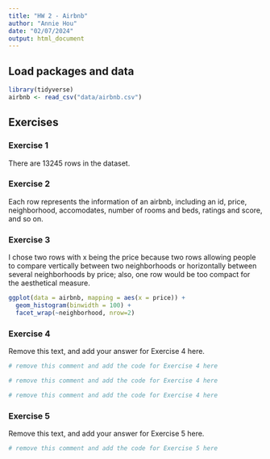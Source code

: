 ```yaml
---
title: "HW 2 - Airbnb"
author: "Annie Hou"
date: "02/07/2024"
output: html_document
---
```


## Load packages and data

```r
library(tidyverse)
airbnb <- read_csv("data/airbnb.csv")
```

## Exercises

### Exercise 1

There are 13245 rows in the dataset.

### Exercise 2

Each row represents the information of an airbnb, including an id, price, neighborhood, accomodates, number of rooms and beds, ratings and score, and so on.

### Exercise 3

I chose two rows with x being the price because two rows allowing people to compare vertically between two neighborhoods or horizontally between several neighborhoods by price; also, one row would be too compact for the aesthetical measure.

```r
ggplot(data = airbnb, mapping = aes(x = price)) +
  geom_histogram(binwidth = 100) +
  facet_wrap(~neighborhood, nrow=2)
```

### Exercise 4

Remove this text, and add your answer for Exercise 4 here.

```r
# remove this comment and add the code for Exercise 4 here
```

```r
# remove this comment and add the code for Exercise 4 here
```

```r
# remove this comment and add the code for Exercise 4 here
```

### Exercise 5

Remove this text, and add your answer for Exercise 5 here.

```r
# remove this comment and add the code for Exercise 5 here
```
